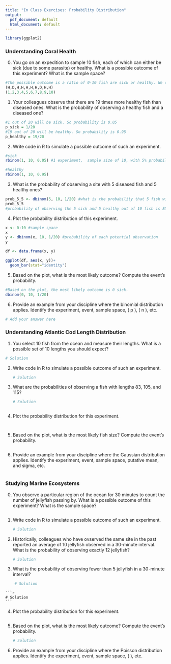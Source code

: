 ```yaml
---
title: "In Class Exercises: Probability Distribution"
output:
  pdf_document: default
  html_document: default
---
```

```r
library(ggplot2)
```


### Understanding Coral Health

0. You go on an expedition to sample 10 fish, each of which can either be sick (due to some parasite) or healthy. What is a possible outcome of this experiment? What is the sample space?

```r
#The possible outcome is a ratio of 0-10 fish are sick or healthy. We don't have a probability of infection so we can't make an estimate. Sample space = 10
(H,D,H,H,H,H,H,D,H,H)
(1,2,3,4,5,6,7,8,9,10)
```


1. Your colleagues observe that there are 19 times more healthy fish than diseased ones. What is the probability of observing a healthy fish and a diseased one?

```r
#1 out of 20 will be sick. So probability is 0.05
p_sick = 1/20
#19 out of 20 will be healthy. So probability is 0.95
p_healthy = 19/20

```

2. Write code in R to simulate a possible outcome of such an experiment.

```r
#sick
rbinom(1, 10, 0.05) #1 experiment,  sample size of 10, with 5% probability of being sick

#healthy
rbinom(1, 10, 0.95)
```

3. What is the probability of observing a site with 5 diseased fish and 5 healthy ones?

```r
prob_5_5 <- dbinom(5, 10, 1/20) #what is the probability that 5 fish will be sick out of 10?
prob_5_5
#probability of observing the 5 sick and 5 healthy out of 10 fish is EXTREMELY low, alomst impossible.
```


4. Plot the probability distribution of this experiment.

```r
x <- 0:10 #sample space
x
y <- dbinom(x, 10, 1/20) #probability of each potential observation
y

df <- data.frame(x, y)

ggplot(df, aes(x, y))+
  geom_bar(stat="identity")
```

5. Based on the plot, what is the most likely outcome? Compute the event's probability.

```r
#Based on the plot, the most likely outcome is 0 sick.
dbinom(0, 10, 1/20)
```

6. Provide an example from your discipline where the binomial distribution applies. Identify the experiment, event, sample space, \( p \), \( n \), etc.

```r
# Add your answer here

```

### Understanding Atlantic Cod Length Distribution

1. You select 10 fish from the ocean and measure their lengths. What is a possible set of 10 lengths you should expect?

```r
# Solution

```

2. Write code in R to simulate a possible outcome of such an experiment.

    ```r
    # Solution
    ```

3. What are the probabilities of observing a fish with lengths 83, 105, and 115?

    ```r
    # Solution
    ```

```r
```

4. Plot the probability distribution for this experiment.

```r
```

```r
```

5. Based on the plot, what is the most likely fish size? Compute the event's probability.

    ```r
    ```

6. Provide an example from your discipline where the Gaussian distribution applies. Identify the experiment, event, sample space, putative mean, and sigma, etc.

    ```r
    ```



### Studying Marine Ecosystems

0. You observe a particular region of the ocean for 30 minutes to count the number of jellyfish passing by. What is a possible outcome of this experiment? What is the sample space?

    ```r
    ```

1. Write code in R to simulate a possible outcome of such an experiment.

    ```r
    # Solution
    ```

2. Historically, colleagues who have ovserved the same site in the past reported an average of 10 jellyfish observed in a 30-minute interval. What is the 
probability of observing exactly 12 jellyfish?

    ```r
    # Solution
    ```


3. What is the probability of observing fewer than 5 jellyfish in a 30-minute interval?

```r
    # Solution
```




    ```r
    # Solution
    ```

4. Plot the probability distribution for this experiment.



```r
```

5. Based on the plot, what is the most likely outcome? Compute the event's probability.

    ```r
    # Solution
    ```

6. Provide an example from your discipline where the Poisson distribution applies. Identify the experiment, event, sample space, \( \lambda \), etc.

    ```r
    ```

